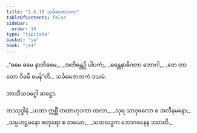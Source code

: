 ```yaml
---
title: "1.6.10 သင်္ခဓမဇာတက"
tableOfContents: false
sidebar:
  order: 10
type: "tipitaka"
basket: "su"
book: "ja1"
---
```



<DynamicBreadcrumb />

<Division number="60" book="ja1" e="ch" v="22" p="14">

<Paragraph number="131" type="verses" book="ja1">
_“ဓမေ ဓမေ နာတိဓမေ,_  
_အတိဓန္တဉှိ ပါပကံ;_  
_ဓန္တေနာဓိဂတာ ဘောဂါ,_  
_တေ တာတော ဝိဓမီ ဓမန်”တိ._  


</Paragraph>
</Division>

<Paragraph number="132" type="center" book="ja1">
သင်္ခဓမဇာတကံ ဒသမံ.

  
အာသီသဝဂ္ဂေါ ဆဋ္ဌော.



</Paragraph>

<Paragraph number="133" type="center" book="ja1">
တဿုဒ္ဒါနံ


</Paragraph>

<Paragraph number="134" type="verses" book="ja1">
_ယထာ ဣစ္ဆိံ တထာဟုဒကာ ထလာ,_  
_သုရ သာဒုဖလော စ အလီနမနော;_  
_သမ္ပဟဋ္ဌမနော စတုရော စ တယော,_  
_သတလဒ္ဓက ဘောဂဓနေန ဒသာတိ._
</Paragraph>